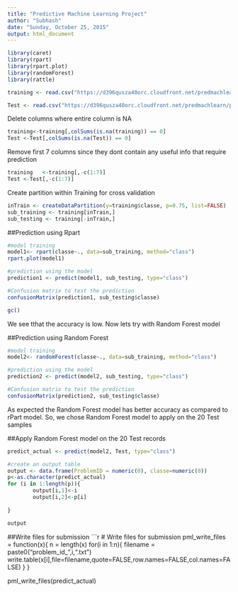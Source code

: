 ```yaml
---
title: "Predictive Machine Learning Project"
author: "Subhash"
date: "Sunday, October 25, 2015"
output: html_document
---
```


```r
library(caret)
library(rpart)
library(rpart.plot)
library(randomForest)
library(rattle)
```

```r
training <- read.csv("https://d396qusza40orc.cloudfront.net/predmachlearn/pml-training.csv", na.strings=c("NA","#DIV/0!", ""))

Test <- read.csv("https://d396qusza40orc.cloudfront.net/predmachlearn/pml-testing.csv", na.strings=c("NA","#DIV/0!", ""))
```

Delete columns where entire column is NA
```r
training<-training[,colSums(is.na(training)) == 0]
Test <-Test[,colSums(is.na(Test)) == 0]
```

Remove first 7 columns since they dont contain any useful info that require prediction

```r
training   <-training[,-c(1:7)]
Test <-Test[,-c(1:7)]
```

Create partition within Training for cross validation
```r
inTrain <- createDataPartition(y=training$classe, p=0.75, list=FALSE)
sub_training <- training[inTrain,]
sub_testing <- training[-inTrain,]
```

##Prediction using Rpart
```r
#model training
model1<- rpart(classe~., data=sub_training, method="class")
rpart.plot(model1)

#prediction using the model
prediction1 <- predict(model1, sub_testing, type="class")

#Confusion matrix to test the prediction
confusionMatrix(prediction1, sub_testing$classe)

```

```r
gc()
```
We see tthat the accuracy is low. Now lets try with Random Forest model

##Prediction using Random Forest
```r
#model training
model2<- randomForest(classe~., data=sub_training, method="class")

#prediction using the model
prediction2 <- predict(model2, sub_testing, type="class")

#Confusion matrix to test the prediction
confusionMatrix(prediction2, sub_testing$classe)
```
As expected the Random Forest model has better accuracy as compared to rPart model. So, we chose Random Forest model to apply on the 20 Test samples

##Apply Random Forest model on the 20 Test records
```r
predict_actual <- predict(model2, Test, type="class")

#create an output table
output <- data.frame(ProblemID = numeric(0), classe=numeric(0))
p<-as.character(predict_actual)
for (i in 1:length(p)){
        output[i,1]<-i
        output[i,2]<-p[i]     
        
}

output

```
##Write files for submission
```r
# Write files for submission
pml_write_files = function(x){
  n = length(x)
  for(i in 1:n){
    filename = paste0("problem_id_",i,".txt")
    write.table(x[i],file=filename,quote=FALSE,row.names=FALSE,col.names=FALSE)
  }
}

pml_write_files(predict_actual)
